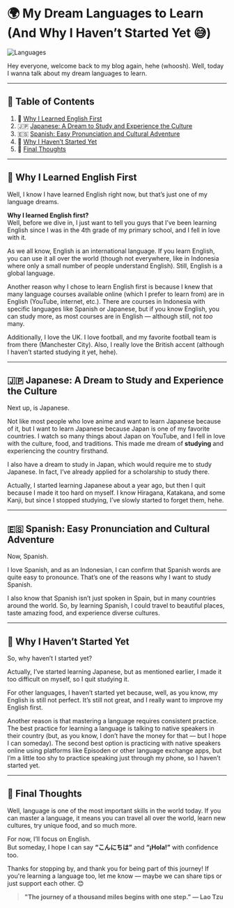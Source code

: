 # 🌍 My Dream Languages to Learn (And Why I Haven’t Started Yet 😅)

![Languages](https://www.southwestledger.news/sites/southwestledger.news/files/2023-01/languages-we-speak-in-united-states.jpeg)

Hey everyone, welcome back to my blog again, hehe (whoosh). Well, today I wanna talk about my dream languages to learn.

---

## 📑 Table of Contents

1. 💬 [Why I Learned English First](#why-i-learned-english-first)  
2. 🇯🇵 [Japanese: A Dream to Study and Experience the Culture](#japanese-a-dream-to-study-and-experience-the-culture)  
3. 🇪🇸 [Spanish: Easy Pronunciation and Cultural Adventure](#spanish-easy-pronunciation-and-cultural-adventure)  
4. 🤔 [Why I Haven’t Started Yet](#why-i-havent-started-yet)  
5. 💭 [Final Thoughts](#final-thoughts)  

---

<a id="why-i-learned-english-first"></a>
## 💬 Why I Learned English First

Well, I know I have learned English right now, but that’s just one of my language dreams.

**Why I learned English first?**  
Well, before we dive in, I just want to tell you guys that I’ve been learning English since I was in the 4th grade of my primary school, and I fell in love with it.

As we all know, English is an international language. If you learn English, you can use it all over the world (though not everywhere, like in Indonesia where only a small number of people understand English). Still, English is a global language.

Another reason why I chose to learn English first is because I knew that many language courses available online (which I prefer to learn from) are in English (YouTube, internet, etc.). There are courses in Indonesia with specific languages like Spanish or Japanese, but if you know English, you can study more, as most courses are in English — although still, not *too* many.

Additionally, I love the UK. I love football, and my favorite football team is from there (Manchester City). Also, I really love the British accent (although I haven’t started studying it yet, hehe).

---

<a id="japanese-a-dream-to-study-and-experience-the-culture"></a>
## 🇯🇵 Japanese: A Dream to Study and Experience the Culture

Next up, is Japanese.

Not like most people who love anime and want to learn Japanese because of it, but I want to learn Japanese because Japan is one of my favorite countries. I watch so many things about Japan on YouTube, and I fell in love with the culture, food, and traditions. This made me dream of **studying** and experiencing the country firsthand.

I also have a dream to study in Japan, which would require me to study Japanese. In fact, I’ve already applied for a scholarship to study there.

Actually, I started learning Japanese about a year ago, but then I quit because I made it too hard on myself. I know Hiragana, Katakana, and some Kanji, but since I stopped studying, I’ve slowly started to forget them, hehe.

---

<a id="spanish-easy-pronunciation-and-cultural-adventure"></a>
## 🇪🇸 Spanish: Easy Pronunciation and Cultural Adventure

Now, Spanish.

I love Spanish, and as an Indonesian, I can confirm that Spanish words are quite easy to pronounce. That’s one of the reasons why I want to study Spanish.

I also know that Spanish isn’t just spoken in Spain, but in many countries around the world. So, by learning Spanish, I could travel to beautiful places, taste amazing food, and experience diverse cultures.

---

<a id="why-i-havent-started-yet"></a>
## 🤔 Why I Haven’t Started Yet

So, why haven’t I started yet?

Actually, I’ve started learning Japanese, but as mentioned earlier, I made it too difficult on myself, so I quit studying it.

For other languages, I haven’t started yet because, well, as you know, my English is still not perfect. It’s still not great, and I really want to improve my English first.

Another reason is that mastering a language requires consistent practice. The best practice for learning a language is talking to native speakers in their country (but, as you know, I don’t have the money for that — but I hope I can someday). The second best option is practicing with native speakers online using platforms like Episoden or other language exchange apps, but I’m a little too shy to practice speaking just through my phone, so I haven’t started yet.

---

<a id="final-thoughts"></a>
## 💭 Final Thoughts

Well, language is one of the most important skills in the world today. If you can master a language, it means you can travel all over the world, learn new cultures, try unique food, and so much more.

For now, I’ll focus on English.  
But someday, I hope I can say **“こんにちは”** and **“¡Hola!”** with confidence too.

Thanks for stopping by, and thank you for being part of this journey! If you're learning a language too, let me know — maybe we can share tips or just support each other. 😊

> **"The journey of a thousand miles begins with one step." — Lao Tzu**
